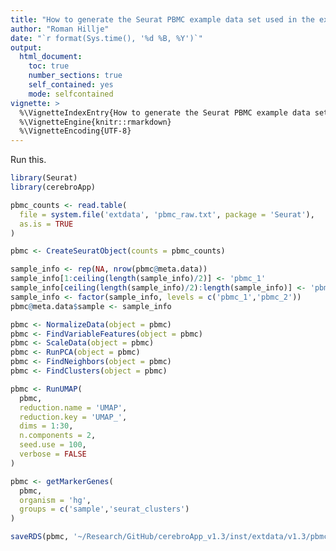 ```yaml
---
title: "How to generate the Seurat PBMC example data set used in the examples parts of cerebroApp function"
author: "Roman Hillje"
date: "`r format(Sys.time(), '%d %B, %Y')`"
output:
  html_document:
    toc: true
    number_sections: true
    self_contained: yes
    mode: selfcontained
vignette: >
  %\VignetteIndexEntry{How to generate the Seurat PBMC example data set used in the examples parts of cerebroApp function}
  %\VignetteEngine{knitr::rmarkdown}
  %\VignetteEncoding{UTF-8}
---
```


Run this.

```r
library(Seurat)
library(cerebroApp)

pbmc_counts <- read.table(
  file = system.file('extdata', 'pbmc_raw.txt', package = 'Seurat'),
  as.is = TRUE
)

pbmc <- CreateSeuratObject(counts = pbmc_counts)

sample_info <- rep(NA, nrow(pbmc@meta.data))
sample_info[1:ceiling(length(sample_info)/2)] <- 'pbmc_1'
sample_info[ceiling(length(sample_info)/2):length(sample_info)] <- 'pbmc_2'
sample_info <- factor(sample_info, levels = c('pbmc_1','pbmc_2'))
pbmc@meta.data$sample <- sample_info

pbmc <- NormalizeData(object = pbmc)
pbmc <- FindVariableFeatures(object = pbmc)
pbmc <- ScaleData(object = pbmc)
pbmc <- RunPCA(object = pbmc)
pbmc <- FindNeighbors(object = pbmc)
pbmc <- FindClusters(object = pbmc)

pbmc <- RunUMAP(
  pbmc,
  reduction.name = 'UMAP',
  reduction.key = 'UMAP_',
  dims = 1:30,
  n.components = 2,
  seed.use = 100,
  verbose = FALSE
)

pbmc <- getMarkerGenes(
  pbmc,
  organism = 'hg',
  groups = c('sample','seurat_clusters')
)

saveRDS(pbmc, '~/Research/GitHub/cerebroApp_v1.3/inst/extdata/v1.3/pbmc_seurat.rds')
```
